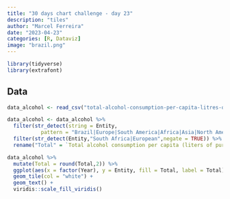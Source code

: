 ```yaml
---
title: "30 days chart challenge - day 23"
description: "tiles"
author: "Marcel Ferreira"
date: "2023-04-23"
categories: [R, Dataviz]
image: "brazil.png"
---
```


```r
library(tidyverse)
library(extrafont)
```


## Data

```r
data_alcohol <- read_csv("total-alcohol-consumption-per-capita-litres-of-pure-alcohol.csv")
```

```r
data_alcohol <- data_alcohol %>%
  filter(str_detect(string = Entity,
           pattern = "Brazil|Europe|South America|Africa|Asia|North America|Oceania|World")) %>%
  filter(str_detect(Entity,"South Africa|European",negate = TRUE)) %>%
  rename("Total" = `Total alcohol consumption per capita (liters of pure alcohol, projected estimates, 15+ years of age)`)
```

```r
data_alcohol %>% 
  mutate(Total = round(Total,2)) %>% 
  ggplot(aes(x = factor(Year), y = Entity, fill = Total, label = Total)) +
  geom_tile(col = "white") +
  geom_text() + 
  viridis::scale_fill_viridis()
```

